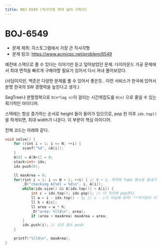 ```yaml
---
title: BOJ 6549 (직사각형 최대 넓이 구하기)
---
```


# BOJ-6549

- 문제 제목: 히스토그램에서 가장 큰 직사각형
- 문제 링크: https://www.acmicpc.net/problem/6549

예전에 스택으로 풀 수 있다는 이야기만 듣고 덮어놨었던 문제. 다이아몬드 가공 문제에서 최대 면적을 빠르게 구해야할 필요가 있어서 다시 꺼내 풀어보았다.

(사담이지만, 백준은 다양한 문제를 풀 수 있어서 좋은듯.. 이런 서비스가 한국에 있어서 분명 한국의 SW 경쟁력을 높힌다고 생각.)

SegTree나 분할정복으로 `O(n*log n)`이 걸리는 시간복잡도를 `O(n)` 으로 줄일 수 있는 획기적인 아이디어.

스택에는 항상 증가하는 순서로 height 들이 들어가 있으므로, pop 한 이후 `idx.top()`을 하게되면, 최대 width가 나온다. 이 부분이 핵심 아이디어.

전체 코드는 아래와 같다.


```cpp
void solve() {
    for (rint i = 1; i <= N; ++i) {
        scanf("%d", &A[i]);
    }
    A[0] = A[N+1] = 0;
    stack<int> idx;
    idx.push(0);

    ll maxArea = 0;
    for(rint i = 1; i <= N + 1; ++i) { // N + 1, 마지막 fake 원소로 끝내기 위함
        _D("checking A[%d] = %d\n", i, A[i]);
        while(idx.size() && A[idx.top()] > A[i]) {
            int c = idx.top(); idx.pop(); // 더 작으면 pop한다.
            ll w = i - idx.top() - 1; // c - i가 아님에 유의! **자기보다 더 작은 애가 있는 곳까지..
            ll h = A[c];
            ll area = w * h;
            _D("area: %lld\n", area);
            if (area > maxArea) maxArea = area;
        }
        idx.push(i); // 신규 원소 push
    }

    printf("%lld\n", maxArea);
}
```


<Comment />
